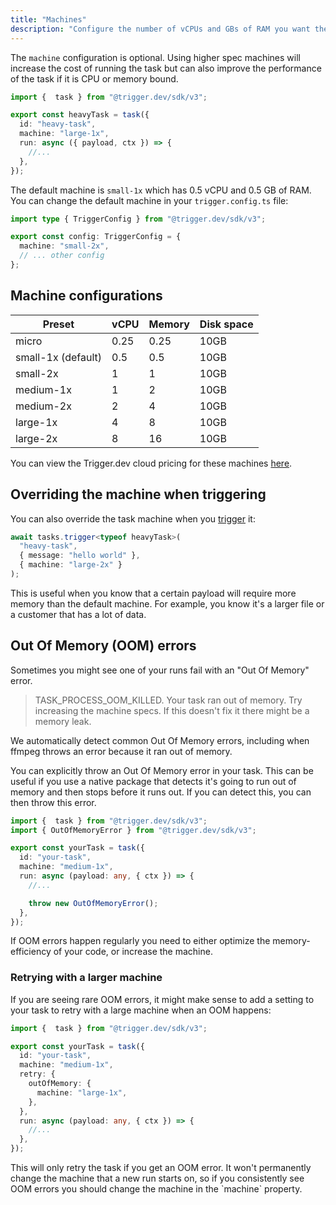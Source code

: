 ```yaml
---
title: "Machines"
description: "Configure the number of vCPUs and GBs of RAM you want the task to use."
---
```


The `machine` configuration is optional. Using higher spec machines will increase the cost of running the task but can also improve the performance of the task if it is CPU or memory bound.

```ts /trigger/heavy-task.ts
import {  task } from "@trigger.dev/sdk/v3";

export const heavyTask = task({
  id: "heavy-task",
  machine: "large-1x",
  run: async ({ payload, ctx }) => {
    //...
  },
});
```

The default machine is `small-1x` which has 0.5 vCPU and 0.5 GB of RAM. You can change the default machine in your `trigger.config.ts` file:

```ts trigger.config.ts
import type { TriggerConfig } from "@trigger.dev/sdk/v3";

export const config: TriggerConfig = {
  machine: "small-2x",
  // ... other config
};
```

## Machine configurations

| Preset              | vCPU | Memory | Disk space |
| ------------------- | ---- | ------ | ---------- |
| micro               | 0.25 | 0.25   | 10GB       |
| small-1x (default)  | 0.5  | 0.5    | 10GB       |
| small-2x            | 1    | 1      | 10GB       |
| medium-1x           | 1    | 2      | 10GB       |
| medium-2x           | 2    | 4      | 10GB       |
| large-1x            | 4    | 8      | 10GB       |
| large-2x            | 8    | 16     | 10GB       |

You can view the Trigger.dev cloud pricing for these machines [here](https://trigger.dev/pricing#computePricing).

## Overriding the machine when triggering

You can also override the task machine when you [trigger](/triggering) it:

```ts
await tasks.trigger<typeof heavyTask>(
  "heavy-task",
  { message: "hello world" },
  { machine: "large-2x" }
);
```

This is useful when you know that a certain payload will require more memory than the default machine. For example, you know it's a larger file or a customer that has a lot of data.

## Out Of Memory (OOM) errors

Sometimes you might see one of your runs fail with an "Out Of Memory" error.

> TASK_PROCESS_OOM_KILLED. Your task ran out of memory. Try increasing the machine specs. If this doesn't fix it there might be a memory leak.

We automatically detect common Out Of Memory errors, including when ffmpeg throws an error because it ran out of memory.

You can explicitly throw an Out Of Memory error in your task. This can be useful if you use a native package that detects it's going to run out of memory and then stops before it runs out. If you can detect this, you can then throw this error.

```ts /trigger/heavy-task.ts
import {  task } from "@trigger.dev/sdk/v3";
import { OutOfMemoryError } from "@trigger.dev/sdk/v3";

export const yourTask = task({
  id: "your-task",
  machine: "medium-1x",
  run: async (payload: any, { ctx }) => {
    //...

    throw new OutOfMemoryError();
  },
});
```

If OOM errors happen regularly you need to either optimize the memory-efficiency of your code, or increase the machine.

### Retrying with a larger machine

If you are seeing rare OOM errors, it might make sense to add a setting to your task to retry with a large machine when an OOM happens:

```ts /trigger/heavy-task.ts
import {  task } from "@trigger.dev/sdk/v3";

export const yourTask = task({
  id: "your-task",
  machine: "medium-1x",
  retry: {
    outOfMemory: {
      machine: "large-1x",
    },
  },
  run: async (payload: any, { ctx }) => {
    //...
  },
});
```

<Note>
  This will only retry the task if you get an OOM error. It won't permanently change the machine that a new run starts on, so if you consistently see OOM errors you should change the machine in the `machine` property.
</Note>
